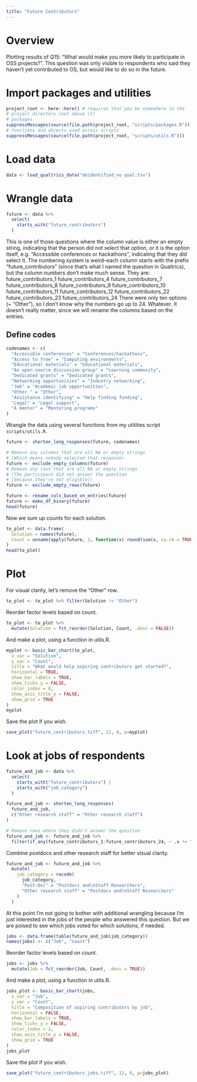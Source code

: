 ```yaml
---
title: "Future Contributors"
---
```


# Overview

Plotting results of Q15: "What would make you more likely to participate in OSS projects?". This question was only visible to respondents who said they haven't yet contributed to OS, but would like to do so in the future.

# Import packages and utilities

```r
project_root <- here::here() # requires that you be somewhere in the
# project directory (not above it)
# packages
suppressMessages(source(file.path(project_root, "scripts/packages.R")))
# functions and objects used across scripts
suppressMessages(source(file.path(project_root, "scripts/utils.R")))
```

# Load data
```r
data <- load_qualtrics_data("deidentified_no_qual.tsv")
```

# Wrangle data
```r
future <- data %>%
  select(
    starts_with("future_contributors")
  )
```

This is one of those questions where the column value is either an empty string, indicating that the person did not select that option, or it is the option itself, e.g. "Accessible conferences or hackathons", indicating that they did select it. The numbering system is weird--each column starts with the prefix "future_contributors" (since that's what I named the question in Qualtrics), but the column numbers don't make much sense. They are:
future_contributors_1
future_contributors_4
future_contributors_7
future_contributors_8
future_contributors_9
future_contributors_10
future_contributors_11
future_contributors_12
future_contributors_22
future_contributors_23
future_contributors_24
There were only ten options (+ "Other"), so I don't know why the numbers go up to 24. Whatever. It doesn't really matter, since we will rename the columns based on the entries.

## Define codes
```r
codenames <- c(
  "Accessible conferences" = "Conferences/hackathons",
  "Access to free" = "Computing environments",
  "Educational materials" = "Educational materials",
  "An open source discussion group" = "Learning community",
  "Dedicated grants" = "Dedicated grants",
  "Networking opportunities" = "Industry networking",
  "Job" = "Academic job opportunities",
  "Other " = "Other",
  "Assistance identifying" = "Help finding funding",
  "Legal" = "Legal support",
  "A mentor" = "Mentoring programs"
)
```

Wrangle the data using several functions from my utilities script `scripts/utils.R`.
```r
future <- shorten_long_responses(future, codenames)

# Remove any columns that are all NA or empty strings
# (Which means nobody selected that response)
future <- exclude_empty_columns(future)
# Remove any rows that are all NA or empty strings
# (The participant did not answer the question
# (because they're not eligible))
future <- exclude_empty_rows(future)

future <- rename_cols_based_on_entries(future)
future <- make_df_binary(future)
head(future)
```

Now we sum up counts for each solution.
```r
to_plot <- data.frame(
  Solution = names(future),
  Count = unname(apply(future, 2, function(x) round(sum(x, na.rm = TRUE))))
)
head(to_plot)
```

# Plot

For visual clarity, let's remove the "Other" row.
```r
to_plot <- to_plot %>% filter(Solution != "Other")
```

Reorder factor levels based on count.
```r
to_plot <- to_plot %>%
  mutate(Solution = fct_reorder(Solution, Count, .desc = FALSE))
```

And make a plot, using a function in utils.R.
```r
myplot <- basic_bar_chart(to_plot,
  x_var = "Solution",
  y_var = "Count",
  title = "What would help aspiring contributors get started?",
  horizontal = TRUE,
  show_bar_labels = TRUE,
  show_ticks_y = FALSE,
  color_index = 8,
  show_axis_title_y = FALSE,
  show_grid = TRUE
)
myplot
```

Save the plot if you wish.
```r
save_plot("future_contributors.tiff", 12, 8, p=myplot)
```

# Look at jobs of respondents

```r
future_and_job <- data %>%
  select(
    starts_with("future_contributors") |
    starts_with("job_category")
  )

future_and_job <- shorten_long_responses(
  future_and_job,
  c("Other research staff" = "Other research staff")
)

# Remove rows where they didn't answer the question
future_and_job <- future_and_job %>%
  filter(if_any(future_contributors_1:future_contributors_24, ~ .x != ""))
```

Combine postdocs and other research staff for better visual clarity.
```r
future_and_job <- future_and_job %>%
  mutate(
    job_category = recode(
      job_category,
      "Post-Doc" = "Postdocs and\nStaff Researchers",
      "Other research staff" = "Postdocs and\nStaff Researchers"
    )
  )
```

At this point I'm not going to bother with additional wrangling because I'm just interested in the jobs of the people who answered this question. But we are poised to see which jobs voted for which solutions, if needed.
```r
jobs <- data.frame(table(future_and_job$job_category))
names(jobs) <- c("Job", "Count")
```

Reorder factor levels based on count.
```r
jobs <- jobs %>%
  mutate(Job = fct_reorder(Job, Count, .desc = TRUE))
```

And make a plot, using a function in utils.R.
```r
jobs_plot <- basic_bar_chart(jobs,
  x_var = "Job",
  y_var = "Count",
  title = "Composition of aspiring contributors by job",
  horizontal = FALSE,
  show_bar_labels = TRUE,
  show_ticks_y = FALSE,
  color_index = 2,
  show_axis_title_y = FALSE,
  show_grid = TRUE
)
jobs_plot
```

Save the plot if you wish.
```r
save_plot("future_contributors_jobs.tiff", 12, 8, p=jobs_plot)
```
